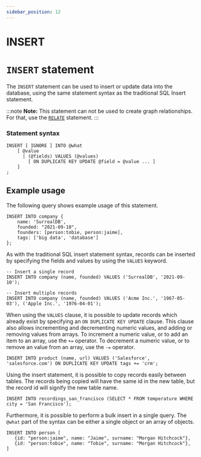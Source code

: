 ```yaml
---
sidebar_position: 12
---
```


# INSERT

# `INSERT` statement

The `INSERT` statement can be used to insert or update data into the database, using the same statement syntax as the traditional SQL Insert statement.

:::note
__Note:__ This statement can not be used to create graph relationships. For that, use the [`RELATE`](/docs/surrealql/statements/relate) statement.
:::

### Statement syntax

```surql title="SurrealQL Syntax"
INSERT [ IGNORE ] INTO @what
	[ @value
	  | (@fields) VALUES (@values)
		[ ON DUPLICATE KEY UPDATE @field = @value ... ]
	]
;
```

## Example usage

The following query shows example usage of this statement.

```surql 
INSERT INTO company {
	name: 'SurrealDB',
	founded: "2021-09-10",
	founders: [person:tobie, person:jaime],
	tags: ['big data', 'database']
};
```
As with the traditional SQL insert statement syntax, records can be inserted by specifying the fields and values by using the `VALUES` keyword.

```surql
-- Insert a single record
INSERT INTO company (name, founded) VALUES ('SurrealDB', '2021-09-10');

-- Insert multiple records
INSERT INTO company (name, founded) VALUES ('Acme Inc.', '1967-05-03'), ('Apple Inc.', '1976-04-01');
```
When using the `VALUES` clause, it is possible to update records which already exist by specifying an `ON DUPLICATE KEY UPDATE` clause. This clause also allows incrementing and decrementing numeric values, and adding or removing values from arrays. To increment a numeric value, or to add an item to an array, use the `+=` operator. To decrement a numeric value, or to remove an value from an array, use the `-=` operator.

```surql
INSERT INTO product (name, url) VALUES ('Salesforce', 'salesforce.com') ON DUPLICATE KEY UPDATE tags += 'crm';
```

Using the insert statement, it is possible to copy records easily between tables. The records being copied will have the same id in the new table, but the record id will signify the new table name.

```surql
INSERT INTO recordings_san_francisco (SELECT * FROM temperature WHERE city = 'San Francisco');
```

Furthermore, it is possible to perform a bulk insert in a single query. The `@what` part of the syntax can be either a single object or an array of objects.

```surql
INSERT INTO person [
   {id: "person:jaime", name: "Jaime", surname: "Morgan Hitchcock"},
   {id: "person:tobie", name: "Tobie", surname: "Morgan Hitchcock"},
]
```
